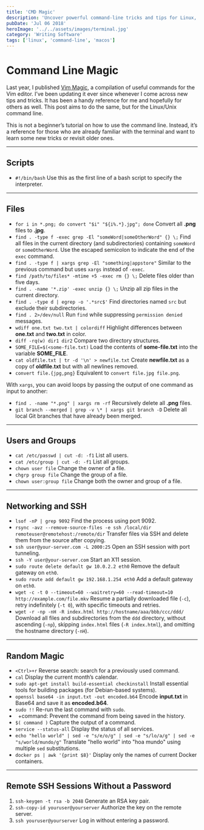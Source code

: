 ```yaml
---
title: 'CMD Magic'
description: 'Uncover powerful command-line tricks and tips for Linux, macOS, and shell scripting'
pubDate: 'Jul 06 2018'
heroImage: '../../assets/images/terminal.jpg'
category: 'Writing Software'
tags: ['linux', 'command-line', 'macos']
---
```


# Command Line Magic

Last year, I published [Vim Magic](/post/2017-05-28-vim-magic/), a compilation of useful commands for the Vim editor. I’ve been updating it ever since whenever I come across new tips and tricks. It has been a handy reference for me and hopefully for others as well. This post aims to do the same, but for the Linux/Unix command line.

This is not a beginner’s tutorial on how to use the command line. Instead, it’s a reference for those who are already familiar with the terminal and want to learn some new tricks or revisit older ones.

---

## Scripts

- `#!/bin/bash` Use this as the first line of a bash script to specify the interpreter.

---

## Files

- `for i in *.png; do convert "$i" "${i%.*}.jpg"; done` Convert all **.png** files to **.jpg**.
- `find . -type f -exec grep -El "someWord|someOtherWord" {} \;` Find all files in the current directory (and subdirectories) containing `someWord` or `someOtherWord`. Use the escaped semicolon to indicate the end of the `exec` command.
- `find . -type f | xargs grep -El "something|appstore"` Similar to the previous command but uses `xargs` instead of `-exec`.
- `find /path/to/files* -mtime +5 -exec rm {} \;` Delete files older than five days.
- `find . -name '*.zip' -exec unzip {} \;` Unzip all zip files in the current directory.
- `find . -type d | egrep -o '.*src$'` Find directories named `src` but exclude their subdirectories.
- `find . 2>/dev/null` Run `find` while suppressing `permission denied` messages.
- `wdiff one.txt two.txt | colordiff` Highlight differences between **one.txt** and **two.txt** in color.
- `diff -rq(w) dir1 dir2` Compare two directory structures.
- `SOME_FILE=$(<some-file.txt)` Load the contents of **some-file.txt** into the variable **SOME_FILE**.
- `cat oldfile.txt | tr -d '\n' > newfile.txt` Create **newfile.txt** as a copy of **oldfile.txt** but with all newlines removed.
- `convert file.{jpg,png}` Equivalent to `convert file.jpg file.png`.

With `xargs`, you can avoid loops by passing the output of one command as input to another:

- `find . -name "*.png" | xargs rm -rf` Recursively delete all **.png** files.
- `git branch --merged | grep -v \* | xargs git branch -D` Delete all local Git branches that have already been merged.

---

## Users and Groups

- `cat /etc/passwd | cut -d: -f1` List all users.
- `cat /etc/group | cut -d: -f1` List all groups.
- `chown user file` Change the owner of a file.
- `chgrp group file` Change the group of a file.
- `chown user:group file` Change both the owner and group of a file.

---

## Networking and SSH

- `lsof -nP | grep 9092` Find the process using port 9092.
- `rsync -avz --remove-source-files -e ssh /local/dir remoteuser@remotehost:/remote/dir` Transfer files via SSH and delete them from the source after copying.
- `ssh user@your-server.com -L 2000:25` Open an SSH session with port tunneling.
- `ssh -Y user@your-server.com` Start an X11 session.
- `sudo route delete default gw 10.0.2.2 eth0` Remove the default gateway on `eth0`.
- `sudo route add default gw 192.168.1.254 eth0` Add a default gateway on `eth0`.
- `wget -c -t 0 --timeout=60 --waitretry=60 --read-timeout=10 http://example.com/file.mkv` Resume a partially downloaded file (`-c`), retry indefinitely (`-t 0`), with specific timeouts and retries.
- `wget -r -np -nH -R index.html http://hostname/aaa/bbb/ccc/ddd/` Download all files and subdirectories from the `ddd` directory, without ascending (`-np`), skipping `index.html` files (`-R index.html`), and omitting the hostname directory (`-nH`).

---

## Random Magic

- `<Ctrl>+r` Reverse search: search for a previously used command.
- `cal` Display the current month’s calendar.
- `sudo apt-get install build-essential checkinstall` Install essential tools for building packages (for Debian-based systems).
- `openssl base64 -in input.txt -out encoded.b64` Encode **input.txt** in Base64 and save it as **encoded.b64**.
- `sudo !!` Re-run the last command with `sudo`.
- ` `+command: Prevent the command from being saved in the history.
- `$( command )` Capture the output of a command.
- `service --status-all` Display the status of all services.
- `echo "hello world" | sed -e "s/e/o/g" | sed -e "s/lo/a/g" | sed -e "s/world/mundo/g"` Translate "hello world" into "hoa mundo" using multiple `sed` substitutions.
- `docker ps | awk '{print $8}'` Display only the names of current Docker containers.

---

## Remote SSH Sessions Without a Password

1. `ssh-keygen -t rsa -b 2048` Generate an RSA key pair.
2. `ssh-copy-id youruser@yourserver` Authorize the key on the remote server.
3. `ssh youruser@yourserver` Log in without entering a password.
